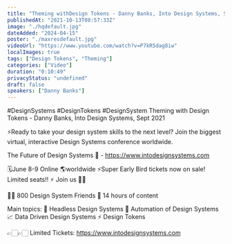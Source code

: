 ```yaml
---
title: "Theming withDesign Tokens - Danny Banks, Into Design Systems, Sept 2021"
publishedAt: "2021-10-13T08:57:33Z"
image: "./hqdefault.jpg"
dateAdded: "2024-04-15"
poster: "./maxresdefault.jpg"
videoUrl: "https://www.youtube.com/watch?v=P7kR5dag8iw"
localImages: true
tags: ["Design Tokens", "Theming"]
categories: ["Video"]
duration: "0:10:49"
privacyStatus: "undefined"
draft: false
speakers: ["Danny Banks"]
---
```

#DesignSystems #DesignTokens #DesignSystem
Theming with Design Tokens - Danny Banks, Into Design Systems, Sept 2021

⚡️Ready to take your design system skills to the next level? 
Join the biggest virtual, interactive Design Systems conference worldwide.

The Future of Design Systems 🚀 - https://www.intodesignsystems.com

🗓️June 8-9 Online 🌎worldwide
⚡️Super Early Bird tickets now on sale! Limited seats!! ⚡️
Join us 🙌🏻

👋🏻 800 Design System Friends
🎨 14 hours of content

Main topics:
🎨 Headless Design Systems
🤖 Automation of Design Systems
📈 Data Driven Design Systems
⚡️ Design Tokens

👉🏻👉🏻 Limited Tickets: https://www.intodesignsystems.com
